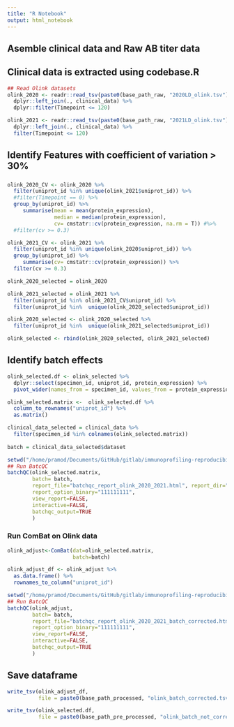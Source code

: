 ```yaml
---
title: "R Notebook"
output: html_notebook
---
```



## Asemble clinical data and Raw AB titer data
## Clinical data is extracted using codebase.R
```r
## Read Olink datasets
olink_2020 <- readr::read_tsv(paste0(base_path_raw, "2020LD_olink.tsv")) %>%
  dplyr::left_join(., clinical_data) %>%
  dplyr::filter(Timepoint <= 120)

olink_2021 <- readr::read_tsv(paste0(base_path_raw, "2021LD_olink.tsv")) %>%
  dplyr::left_join(., clinical_data) %>%
  filter(Timepoint <= 120)

```
## Identify Features with coefficient of variation > 30%
#####
```r
olink_2020_CV <- olink_2020 %>%
  filter(uniprot_id %in% unique(olink_2021$uniprot_id)) %>%
  #filter(Timepoint == 0) %>%
  group_by(uniprot_id) %>%
     summarise(mean = mean(protein_expression), 
               median = median(protein_expression), 
               cv= cmstatr::cv(protein_expression, na.rm = T)) #%>%
  #filter(cv >= 0.3)
```


```r
olink_2021_CV <- olink_2021 %>%
  filter(uniprot_id %in% unique(olink_2020$uniprot_id)) %>%
  group_by(uniprot_id) %>%
     summarise(cv= cmstatr::cv(protein_expression)) %>%
  filter(cv >= 0.3)

olink_2020_selected = olink_2020 

olink_2021_selected = olink_2021 %>% 
  filter(uniprot_id %in% olink_2021_CV$uniprot_id) %>%
  filter(uniprot_id %in%  unique(olink_2020_selected$uniprot_id))

olink_2020_selected <- olink_2020_selected %>%
  filter(uniprot_id %in%  unique(olink_2021_selected$uniprot_id))

olink_selected <- rbind(olink_2020_selected, olink_2021_selected)

```

## Identify batch effects
```r
olink_selected.df <- olink_selected %>%
  dplyr::select(specimen_id, uniprot_id, protein_expression) %>%
  pivot_wider(names_from = specimen_id, values_from = protein_expression) 

olink_selected.matrix <-  olink_selected.df %>%
  column_to_rownames("uniprot_id") %>%
  as.matrix()

clinical_data_selected = clinical_data %>%
  filter(specimen_id %in% colnames(olink_selected.matrix))
  
batch = clinical_data_selected$dataset

setwd("/home/pramod/Documents/GitHub/gitlab/immunoprofiling-reproducibility/scripts/batch_correction/batch_qc/olink/unprocessed")
## Run BatcQC
batchQC(olink_selected.matrix, 
        batch= batch,
        report_file="batchqc_report_olink_2020_2021.html", report_dir=".", 
        report_option_binary="111111111",
        view_report=FALSE, 
        interactive=FALSE, 
        batchqc_output=TRUE
        )
```

### Run ComBat on Olink data
```r
olink_adjust<-ComBat(dat=olink_selected.matrix, 
                     batch=batch)

olink_adjust_df <- olink_adjust %>%
  as.data.frame() %>%
  rownames_to_column("uniprot_id")
```

```r
setwd("/home/pramod/Documents/GitHub/gitlab/immunoprofiling-reproducibility/scripts/batch_correction/batch_qc/olink/batch_corrected")
## Run BatcQC
batchQC(olink_adjust, 
        batch= batch,
        report_file="batchqc_report_olink_2020_2021_batch_corrected.html", report_dir=".", 
        report_option_binary="111111111",
        view_report=FALSE, 
        interactive=FALSE, 
        batchqc_output=TRUE
        )
```

## Save dataframe 
```r
write_tsv(olink_adjust_df, 
          file = paste0(base_path_processed, "olink_batch_corrected.tsv"))

write_tsv(olink_selected.df, 
          file = paste0(base_path_pre_processed, "olink_batch_not_corrected.tsv"))
```


